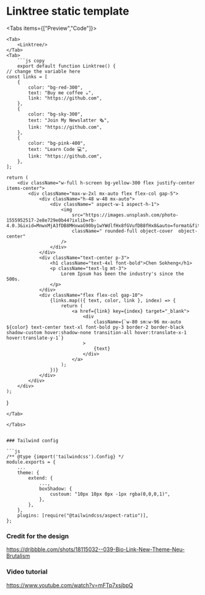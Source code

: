 
# Linktree static template

<Tabs items={["Preview","Code"]}>

    <Tab>
        <Linktree/>
    </Tab>
    <Tab>
        ```js copy
        export default function Linktree() {
    // change the variable here
    const links = [
    	{
    		color: "bg-red-300",
    		text: "Buy me coffee ☕️",
    		link: "https://github.com",
    	},
    	{
    		color: "bg-sky-300",
    		text: "Join My Newslatter 🗞",
    		link: "https://github.com",
    	},
    	{
    		color: "bg-pink-400",
    		text: "Learn Code 💻",
    		link: "https://github.com",
    	},
    ];

    return (
    	<div className="w-full h-screen bg-yellow-300 flex justify-center items-center">
    		<div className="max-w-2xl mx-auto flex flex-col gap-5">
    			<div className="h-48 w-48 mx-auto">
    				<div className=" aspect-w-1 aspect-h-1">
    					<img
    						src="https://images.unsplash.com/photo-1555952517-2e8e729e0b44?ixlib=rb-4.0.3&ixid=MnwxMjA3fDB8MHxwaG90by1wYWdlfHx8fGVufDB8fHx8&auto=format&fit=crop&w=1364&q=80"
    						className=" rounded-full object-cover  object-center"
    					/>
    				</div>
    			</div>
    			<div className="text-center p-3">
    				<h1 className="text-4xl font-bold">Chen Sokheng</h1>
    				<p className="text-lg mt-3">
    					Lorem Ipsum has been the industry's since the 500s.
    				</p>
    			</div>
    			<div className="flex flex-col gap-10">
    				{links.map(({ text, color, link }, index) => {
    					return (
    						<a href={link} key={index} target="_blank">
    							<div
    								className={`w-80 sm:w-96 mx-auto ${color} text-center text-xl font-bold py-3 border-2 border-black shadow-custom hover:shadow-none transition-all hover:translate-x-1 hover:translate-y-1`}
    							>
    								{text}
    							</div>
    						</a>
    					);
    				})}
    			</div>
    		</div>
    	</div>
    );

}

````
</Tab>

</Tabs>


### Tailwind config

```js
/** @type {import('tailwindcss').Config} */
module.exports = {
    ...
	theme: {
		extend: {
            ...,
			boxShadow: {
				custoum: "10px 10px 0px -1px rgba(0,0,0,1)",
			},
		},
	},
	plugins: [require("@tailwindcss/aspect-ratio")],
};
````

### Credit for the design

https://dribbble.com/shots/18115032--039-Bio-Link-New-Theme-Neu-Brutalism

### Video tutorial

https://www.youtube.com/watch?v=mFTp7xsjbpQ
